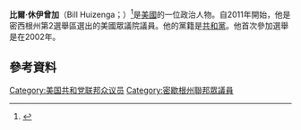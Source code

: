 '''比爾·休伊曾加'''（Bill Huizenga；{{bd|1969年|1月31日}}）<ref>{{Cite web |url=http://www.legistorm.com/memberbio/2762/Rep_Bill_Huizenga_MI.html |title=存档副本 |access-date=2016-01-05 |archive-date=2011-07-13 |archive-url=https://web.archive.org/web/20110713200121/http://www.legistorm.com/memberbio/2762/Rep_Bill_Huizenga_MI.html |dead-url=no }}</ref>是[[美國|美國]]的一位政治人物。自2011年開始，他是密西根州第2選舉區選出的美國眾議院議員。他的黨籍是[[共和黨_(美國)|共和黨]]。他首次參加選舉是在2002年。
== 參考資料 ==
{{reflist}}
{{US-poli-bio-stub}}
{{normdaten}}
{{DEFAULTSORT:huizenga}}
[[Category:美国共和党联邦众议员|Category:美国共和党联邦众议员]]
[[Category:密歇根州聯邦眾議員|Category:密歇根州聯邦眾議員]]
